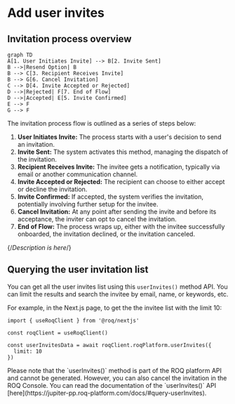 
# Add user invites

## Invitation process overview


```mermaid
graph TD
A[1. User Initiates Invite] --> B[2. Invite Sent]
B -->|Resend Option| B
B --> C[3. Recipient Receives Invite]
B --> G[6. Cancel Invitation]
C --> D[4. Invite Accepted or Rejected]
D -->|Rejected| F[7. End of Flow]
D -->|Accepted| E[5. Invite Confirmed]
E --> F
G --> F
```

The invitation process flow is outlined as a series of steps below:

1. **User Initiates Invite:** The process starts with a user's decision to send an invitation.
2. **Invite Sent:** The system activates this method, managing the dispatch of the invitation.
3. **Recipient Receives Invite:** The invitee gets a notification, typically via email or another communication channel.
4. **Invite Accepted or Rejected:** The recipient can choose to either accept or decline the invitation.
5. **Invite Confirmed:** If accepted, the system verifies the invitation, potentially involving further setup for the invitee.
6. **Cancel Invitation:** At any point after sending the invite and before its acceptance, the inviter can opt to cancel the invitation.
7. **End of Flow:** The process wraps up, either with the invitee successfully onboarded, the invitation declined, or the invitation canceled.

{/*Description is here*/}

## Querying the user invitation list

You can get all the user invites list using this `userInvites()` method API. You can limit the results and search the invitee by email, name, or keywords, etc.

For example, in the Next.js page, to get the the invitee list with the limit 10:

```tsx
import { useRoqClient } from '@roq/nextjs'

const roqClient = useRoqClient()

const userInvitesData = await roqClient.roqPlatform.userInvites({
  limit: 10
})
```

<Callout type="info">
Please note that the `userInvites()` method is part of the ROQ platform API and cannot be generated. However, you can also cancel the invitation in the ROQ Console. You can read the documentation of the `userInvites()` API [here](https://jupiter-pp.roq-platform.com/docs/#query-userInvites).
</Callout>